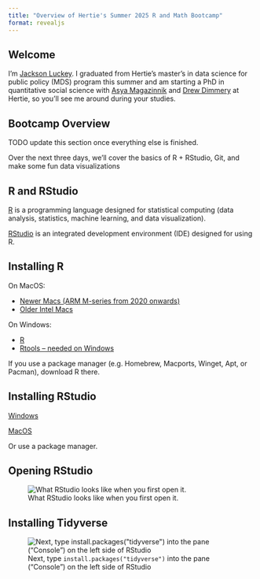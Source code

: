 ```yaml
---
title: "Overview of Hertie's Summer 2025 R and Math Bootcamp"
format: revealjs
---
```


## Welcome

I'm [Jackson Luckey](https://www.jacksonmluckey.com). I graduated from Hertie's master's in data science for public policy (MDS) program this summer and am starting a PhD in quantitative social science with [Asya Magazinnik](https://www.hertie-school.org/en/research/faculty-and-researchers/profile/person/magazinnik-1) and [Drew Dimmery](https://www.hertie-school.org/en/who-we-are/profile/person/dimmery) at Hertie, so you'll see me around during your studies.

## Bootcamp Overview

TODO update this section once everything else is finished.

Over the next three days, we'll cover the basics of R + RStudio, Git, and make some fun data visualizations

## R and RStudio

[R](https://www.r-project.org) is a programming language designed for statistical computing (data analysis, statistics, machine learning, and data visualization).

[RStudio](https://posit.co/products/open-source/rstudio) is an integrated development environment (IDE) designed for using R.

## Installing R

On MacOS:

- [Newer Macs (ARM M-series from 2020 onwards)](https://cran.uni-muenster.de/bin/macosx/big-sur-arm64/base/R-4.5.1-arm64.pkg)
- [Older Intel Macs](https://cran.uni-muenster.de/bin/macosx/big-sur-x86_64/base/R-4.5.1-x86_64.pkg)

On Windows:

- [R](https://cran.uni-muenster.de/bin/windows/base/R-4.5.1-win.exe)
- [Rtools -- needed on Windows](https://cran.uni-muenster.de/bin/windows/Rtools/rtools45/files/rtools45-6608-6492.exe)

If you use a package manager (e.g. Homebrew, Macports, Winget, Apt, or Pacman), download R there.

## Installing RStudio

[Windows](https://download1.rstudio.org/electron/windows/RStudio-2025.05.1-513.exe)

[MacOS](https://download1.rstudio.org/electron/macos/RStudio-2025.05.1-513.dmg)

Or use a package manager.

## Opening RStudio

![What RStudio looks like when you first open it.](images/new-rstudio-window.png)

## Installing Tidyverse

![Next, type `install.packages("tidyverse")` into the pane ("Console") on the left side of RStudio](images/installing-tidyverse.png)